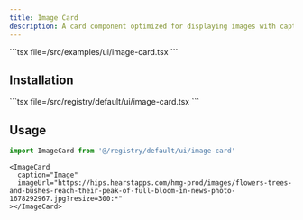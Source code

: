 ```yaml
---
title: Image Card
description: A card component optimized for displaying images with captions.
---
```


<ComponentPreview component="image-card">
  ```tsx file=<rootDir>/src/examples/ui/image-card.tsx
  ```
</ComponentPreview>

## Installation

<Installation component="image-card">
  ```tsx file=<rootDir>/src/registry/default/ui/image-card.tsx
  ```
</Installation>

## Usage

```ts
import ImageCard from '@/registry/default/ui/image-card'
```

```tsx
<ImageCard
  caption="Image"
  imageUrl="https://hips.hearstapps.com/hmg-prod/images/flowers-trees-and-bushes-reach-their-peak-of-full-bloom-in-news-photo-1678292967.jpg?resize=300:*"
></ImageCard>
```